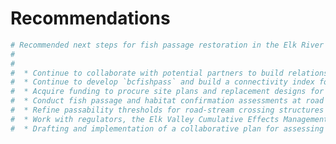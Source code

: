 # Recommendations

```r
# Recommended next steps for fish passage restoration in the Elk River watershed group include:
# 
# 
#  * Continue to collaborate with potential partners to build relationships, explore perspectives and develop “road maps” for fish passage restoration in different situations (MoT roads, rail lines, permit roads of different usages, FSRs, etc.) – documenting the people involved, discussions and process that are undertaken, funding options, etc.
#  * Continue to develop `bcfishpass` and build a connectivity index for the study area watersheds to inform a connectivity remediation plan.
#  * Acquire funding to procure site plans and replacement designs for structures identified as high priorities for restoration. 
#  * Conduct fish passage and habitat confirmation assessments at road and rail stream crossings identified as high and moderate priorities in the Elk and Flathead River study areas through this project and future connectivity modelling analysis.
#  * Refine passability thresholds for road-stream crossing structures to explore metrics specific to life stage and life history for westslope cutthrout trout to focus quantification of impacts of structures on connectivity within spawning and/or rearing habitats.
#  * Work with regulators, the Elk Valley Cumulative Effects Management Framework Working Group and others to explore previously developed habitat suitablity indices for westslope cutthrout trout in the region as well as to analyze historic electrofishing data to determine catch per unit effort by species, area of habitat surveyed and timed electrofishing effort for sites within the study area. Results should be overlaid onto GIS (size/elevation of the watershed, length of modelled upstream channel, channel gradient, substrate type, etc.) to model species specific fish densities in habitats similiar to those found upstream and downstream of culvert locations.  This will facilitate estimations of the carrying capacities of habitats potentially blocked by road-stream crossing structures, allowing assessment of impacts of stream crossings on associated fish populations and quantification of the value of crossing remediations. 
#  * Drafting and implementation of a collaborative plan for assessing the impacts of fish passage restoration investments.  The plan should be designed to provide data necessary to effectively monitor the outcomes of restoration efforts, inform future investments and build capacity/momentum for ecosystem restoration activities in the region.
```


